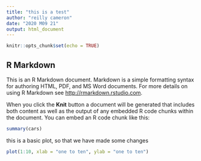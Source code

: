```yaml
---
title: "this is a test"
author: "reilly cameron"
date: "2020 M09 21"
output: html_document
---
```


```r
knitr::opts_chunk$set(echo = TRUE)
```

## R Markdown

This is an R Markdown document. Markdown is a simple formatting syntax for authoring HTML, PDF, and MS Word documents. For more details on using R Markdown see <http://rmarkdown.rstudio.com>.

When you click the **Knit** button a document will be generated that includes both content as well as the output of any embedded R code chunks within the document. You can embed an R code chunk like this:

```r
summary(cars)
```

this is a basic plot, so that we have made some changes 

```r
plot(1:10, xlab = "one to ten", ylab = "one to ten")
```




